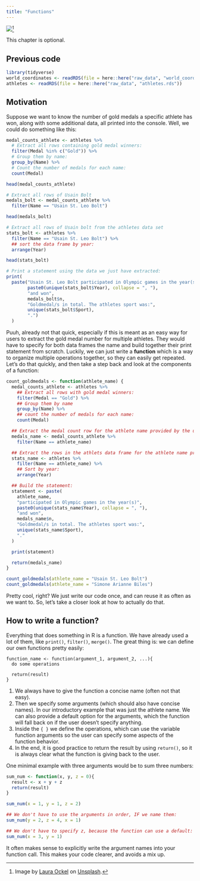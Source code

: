 ```yaml
---
title: "Functions"
---
```


![](../pictures/clockwork.jpg)[^1]

[^1]: Image by [Laura Ockel](https://unsplash.com/de/@viazavier?utm_source=unsplash&utm_medium=referral&utm_content=creditCopyText) on [Unsplash](https://unsplash.com/de/fotos/UQ2Fw_9oApU?utm_source=unsplash&utm_medium=referral&utm_content=creditCopyText).

::: callout-note
This chapter is optional.
:::

::: {.callout-caution icon="false" collapse="true"}
## Previous code

```r
library(tidyverse)
world_coordinates <- readRDS(file = here::here("raw_data", "world_coordinates.rds"))
athletes <- readRDS(file = here::here("raw_data", "athletes.rds"))
```
:::

## Motivation

Suppose we want to know the number of gold medals a specific athlete has won, along with some additional data, all printed into the console. Well, we could do something like this:

::: tidy
```r

medal_counts_athlete <- athletes %>%
  # Extract all rows containing gold medal winners:
  filter(Medal %in% c("Gold")) %>%
  # Group them by name:
  group_by(Name) %>%
  # Count the number of medals for each name:
  count(Medal) 

head(medal_counts_athlete)

# Extract all rows of Usain Bolt
medals_bolt <- medal_counts_athlete %>% 
  filter(Name == "Usain St. Leo Bolt")

head(medals_bolt)

# Extract all rows of Usain bolt from the athletes data set
stats_bolt <- athletes %>%
  filter(Name == "Usain St. Leo Bolt") %>%
  ## sort the data frame by year:
  arrange(Year)

head(stats_bolt)

# Print a statement using the data we just have extracted: 
print(
  paste("Usain St. Leo Bolt participated in Olympic games in the year(s)",
        paste0(unique(stats_bolt$Year), collapse = ", "), 
        "and won", 
        medals_bolt$n, 
        "Goldmedal/s in total. The athletes sport was:", 
        unique(stats_bolt$Sport), 
        ".")
  )
```
:::

Puuh, already not that quick, especially if this is meant as an easy way for users to extract the gold medal number for multiple athletes. They would have to specify for both data frames the name and build together their print statement from scratch. Luckily, we can just write a **function** which is a way to organize multiple operations together, so they can easily get repeated. Let's do that quickly, and then take a step back and look at the components of a function:

::: tidy
```r
count_goldmedals <- function(athlete_name) {
  medal_counts_athlete <- athletes %>%
    ## Extract all rows with gold medal winners:
    filter(Medal == "Gold") %>%
    ## Group them by name
    group_by(Name) %>%
    ## count the number of medals for each name:
    count(Medal)

  ## Extract the medal count row for the athlete name provided by the user using the athlete_name argument:
  medals_name <- medal_counts_athlete %>%
    filter(Name == athlete_name)

  ## Extract the rows in the athlets data frame for the athlete name provided by the user using the athlete_name argument
  stats_name <- athletes %>%
    filter(Name == athlete_name) %>%
    ## Sort by year:
    arrange(Year)

  ## Build the statement:
  statement <- paste(
    athlete_name,
    "participated in Olympic games in the year(s)",
    paste0(unique(stats_name$Year), collapse = ", "),
    "and won",
    medals_name$n,
    "Goldmedal/s in total. The athletes sport was:",
    unique(stats_name$Sport),
    "."
  )

  print(statement)

  return(medals_name)
}

count_goldmedals(athlete_name = "Usain St. Leo Bolt")
count_goldmedals(athlete_name = "Simone Arianne Biles")

```
:::

Pretty cool, right? We just write our code once, and can reuse it as often as we want to. So, let's take a closer look at how to actually do that.

## How to write a function?

Everything that does something in R is a function. We have already used a lot of them, like `print()`, `filter()`, `merge()`. The great thing is: we can define our own functions pretty easily:

```         
function_name <- function(argument_1, argument_2, ...){
  do some operations
  
  return(result)
}
```

1. We always have to give the function a concise name (often not that easy). 
1. Then we specify some arguments (which should also have concise names). In our introductory example that was just the athlete name. We can also provide a default option for the arguments, which the function will fall back on if the user doesn't specify anything.
1. Inside the `{ }` we define the operations, which can use the variable function arguments so the user can specify some aspects of the function behavior. 
1. In the end, it is good practice to return the result by using `return()`, so it is always clear what the function is giving back to the user. 

One minimal example with three arguments would be to sum three numbers:

```r
sum_num <- function(x, y, z = 0){
  result <- x + y + z
  return(result)
}

sum_num(x = 1, y = 1, z = 2)

## We don't have to use the arguments in order, IF we name them:
sum_num(y = 2, z = 4, x = 1)

## We don't have to specify z, because the function can use a default:
sum_num(x = 3, y = 1)

```

::: callout-tip
It often makes sense to explicitly write the argument names into your function call. This makes your code clearer, and avoids a mix up.
:::
